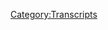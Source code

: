 {{Transcript
    | title         = [[737: Reflections on a Verdict Part 2]]
    | caption       = [https://knowledgefight.libsyn.com/737-reflections-on-a-verdict-part-2 Listen to this episode on Libsyn]
    | episodeNumber = [[737: Reflections on a Verdict Part 2|737]]
    | length        = 01:23:02
}}

{{MessageBox
    | header     = Warning: Bot Generated Content
    | text       = This transcript was automatically generated by transcription software and likely contains many mistakes and misattributions. Please check the audio for definitive quotes, attribution, and context.
    | image      = N3yvass4myg91.webp
    | imagewidth = 50px
    | id         = warning
}}

{{TranscriptBlock
    | name      = Unknown Speaker
    | timestamp = 00:04
    | text      = Red Alert. Red alert. Red alert. Red alert. Red Alert knowledge Damn, Jordan I'm sweating knowledge party.com It's time to pray. I have great respect for knowledge like knowledge I'm sick of them posing as if they're the good guys shank me or the bad guy knowledge five Dan and Jordan knowledge five need money Andy and Andy you're stopping Andy and Pam handy in Kansas.
}}

{{TranscriptBlock
    | name      = Alex Jones
    | timestamp = 00:46
    | text      = Bray Andy in Kansas, you're on the airplanes for huge fan. I love your world. Knowledge by
}}

{{TranscriptBlock
    | name      = Dan
    | timestamp = 00:55
    | text      = now knowledge fight.com Hey, everybody, welcome back now. I'm Jordan. We're a couple dudes like to sit around worship at the altar of Slean and talk a little bit about Alex Joe in DVR
}}

{{TranscriptBlock
    | name      = Jordan
    | timestamp = 01:07
    | text      = Dan Jordan. Damn quick question for you. So what's your bright spot today,
}}

{{TranscriptBlock
    | name      = Dan
    | timestamp = 01:11
    | text      = buddy? My bright spot today is that we remember to do an intro that is true.
}}

{{TranscriptBlock
    | name      = Jordan
    | timestamp = 01:16
    | text      = As opposed to last time,
}}

{{TranscriptBlock
    | name      = Dan
    | timestamp = 01:17
    | text      = boy, I felt I could I couldn't say words I know I can't
}}

{{TranscriptBlock
    | name      = Jordan
    | timestamp = 01:24
    | text      = you your your intros. When you're by yourself have a tendency to flounder as time goes on,
}}

{{TranscriptBlock
    | name      = Dan
    | timestamp = 01:31
    | text      = I get a little heavy.
}}

{{TranscriptBlock
    | name      = Jordan
    | timestamp = 01:33
    | text      = You get you have a good head of steam as you start and then they start to go a little bit off the rails.
}}

{{TranscriptBlock
    | name      = Dan
    | timestamp = 01:38
    | text      = It's kind of wily coyote
}}

{{TranscriptBlock
    | name      = Jordan
    | timestamp = 01:42
    | text      = that you you don't know when you've run off the cliff. You keep going. It's kind of amazing.
}}

{{TranscriptBlock
    | name      = Dan
    | timestamp = 01:48
    | text      = And the the there's an existential question in the middle of why am I doing this there is that anyway,
}}

{{TranscriptBlock
    | name      = Jordan
    | timestamp = 01:56
    | text      = you fall you hold up a sign that says Why am I doing?
}}

{{TranscriptBlock
    | name      = Dan
    | timestamp = 02:01
    | text      = So I'm glad that we're we remember to do that deep. What about you?
}}

{{TranscriptBlock
    | name      = Jordan
    | timestamp = 02:05
    | text      = My brightspot? Dan, it may seem trivial but it is the parking spot that I got today. There is so on the street. Very little docks me there. I wasn't going to all right. There is one spot. One that is free. There's no There's no parking meters. It is in between.
}}

{{TranscriptBlock
    | name      = Dan
    | timestamp = 02:27
    | text      = Don't talk to me, man. You can't
}}

{{TranscriptBlock
    | name      = Jordan
    | timestamp = 02:29
    | text      = you can't park in those places. But there's one perfect spot, completely free, right? Always filled. But then every now and again. This is the second time in like three years I've gotten this spot. And it brightens your day, man free parking.
}}

{{TranscriptBlock
    | name      = Dan
    | timestamp = 02:45
    | text      = That is fantastic. I now have more work to do, because I'm gonna have to bleep a couple of things. It's not specific enough to geo locate me. Time I'm still on landmarks. Fair enough. But as far as parking goes, that could be anywhere in the city. Exactly. It's it's a real minus. People have a real tough time with it. And I'm glad I'm glad you landed.
}}

{{TranscriptBlock
    | name      = Jordan
    | timestamp = 03:08
    | text      = A little bit like standing in the four corners, you know where you're like, Oh, I'm in any state that I want to be right now. You're like this is the freest parking in the entire block.
}}

{{TranscriptBlock
    | name      = Dan
    | timestamp = 03:16
    | text      = Yeah, back when I lived in uptown. That was the worst. Yeah, because I guess we already docks my old place. I lived on Ainsley. And that street is so thin. Yeah. And there's people parking on both sides of the street. And there's never a spot. It was just so often I'd have anytime anybody came over there. It was just like they would learn. Yeah, they're like, oh, I have to park aways away. We're driving around in a loop. For half an hour. Yeah. To find someone leaving. And I like that was awful.
}}

{{TranscriptBlock
    | name      = Jordan
    | timestamp = 03:51
    | text      = Anybody living near Belmont and Lake Shore is like you're gonna make you might as well Park on Addison, my man.
}}

{{TranscriptBlock
    | name      = Dan
    | timestamp = 03:57
    | text      = Funny story that was around where I live. Exactly. Yeah. Yeah. A lot of people who would come over would toss me off stuff that you'd learn. Take fucking the red line.
}}

{{TranscriptBlock
    | name      = Jordan
    | timestamp = 04:10
    | text      = Yeah. Transportation here. Yeah.
}}

{{TranscriptBlock
    | name      = Dan
    | timestamp = 04:12
    | text      = Luckily for us, you also lived in Uptown when I lived in. So it was pretty convenient. Beautiful. So Jordan today. We have an interview to enjoy. Continuing our sneaky snake weekend series, it sneaks up snuck again. We have a little conversation with Elizabeth Williamson, she dropped by our good friend Elizabeth. Yeah. The trial has concluded. And so we thought in addition to checking in with the legal end with our friend Mark, why not talk to our friend Liz about what it was like in the room as she had spent the entire time. Yeah, I think the trial
}}

{{TranscriptBlock
    | name      = Jordan
    | timestamp = 04:52
    | text      = I think really she beyond like the judge and the lawyers in the jury. I think Elizabeth has been in there the most wild place Well, I mean, yes, I've made in the professional capacity people who weren't part of the tribe. Exactly. Yeah, obviously I'm Yeah. Yeah. I mean,
}}

{{TranscriptBlock
    | name      = Dan
    | timestamp = 05:10
    | text      = Sebastian Murdoch was down there, but he left after a week or so. I mean, even mark left after a week,
}}

{{TranscriptBlock
    | name      = Jordan
    | timestamp = 05:16
    | text      = Mark had places to be.
}}

{{TranscriptBlock
    | name      = Dan
    | timestamp = 05:19
    | text      = Yeah. So I hope you folks do enjoy and we will be back Monday with a non sneaky episode. Indeed we will. But hey, enjoy. Until then. No, no, that's not how we do. Exactly. Boy. Hey, folks, we are back again. Drew, guess who's back?
}}

{{TranscriptBlock
    | name      = Jordan
    | timestamp = 05:48
    | text      = Is this how we start things?
}}

{{TranscriptBlock
    | name      = Dan
    | timestamp = 05:50
    | text      = This weekend feels empty without me. That Eminem song is 20 years old.
}}

{{TranscriptBlock
    | name      = Jordan
    | timestamp = 05:56
    | text      = Yeah, no, sometimes I really think about how many things are 20 years old now. And it's a it's a real bummer. Yeah, what are you gonna do?
}}

{{TranscriptBlock
    | name      = Dan
    | timestamp = 06:03
    | text      = Anyway? We are here having another little sneaky snake this weekend. And we're excited to be joined by from the from the New York Times from Sandy Hook. The battle for truth. Yes. An American tragedy. Yes. You got the you got the Yeah. Also person whose name I remembered. Fucked up. Yep. Ladies and gentlemen. Elizabeth Williamson, thank you so much for joining us.
}}

{{TranscriptBlock
    | name      = Elizabeth Williamson
    | timestamp = 06:34
    | text      = It's Erica Williamson. Dammit.
}}

{{TranscriptBlock
    | name      = Jordan
    | timestamp = 06:36
    | text      = Oh, every time dad I am.
}}

{{TranscriptBlock
    | name      = Dan
    | timestamp = 06:40
    | text      = I'm used to not being able to get anything. That is okay. How are you?
}}

{{TranscriptBlock
    | name      = Elizabeth Williamson
    | timestamp = 06:45
    | text      = I'm fine. How are you guys?
}}

{{TranscriptBlock
    | name      = Dan
    | timestamp = 06:48
    | text      = I'm a little tired. Little exhausted. I'm sure you're feeling fairly similarly. So I should yeah,
}}

{{TranscriptBlock
    | name      = Elizabeth Williamson
    | timestamp = 06:55
    | text      = I am actually but I'm, I'm happy even though you didn't ask me. What's my bright spot? My bright spot is that I'm in Wisconsin at my brother's house.
}}

{{TranscriptBlock
    | name      = Dan
    | timestamp = 07:04
    | text      = I think a lot of people's bright spot involves with Wisconsin. People who love cheese. Sure.
}}

{{TranscriptBlock
    | name      = Elizabeth Williamson
    | timestamp = 07:10
    | text      = Yes. Booze or Astaire?
}}

{{TranscriptBlock
    | name      = Dan
    | timestamp = 07:13
    | text      = Sure. Colors. Milwaukee's in Wisconsin. That's true. They have been spotted cow. Is that the name of the beer that everyone likes? Yes.
}}

{{TranscriptBlock
    | name      = Elizabeth Williamson
    | timestamp = 07:22
    | text      = Yes. We've got a refrigerator for that my brother won a case of it in a bet.
}}

{{TranscriptBlock
    | name      = Dan
    | timestamp = 07:27
    | text      = Yeah. What was the weight now
}}

{{TranscriptBlock
    | name      = Jordan
    | timestamp = 07:29
    | text      = now? Okay. All right.
}}

{{TranscriptBlock
    | name      = Dan
    | timestamp = 07:31
    | text      = Was it Alex Jones. $900 million.
}}

{{TranscriptBlock
    | name      = Jordan
    | timestamp = 07:35
    | text      = Ding ding ding. That's a good bet. That's a good bet.
}}

{{TranscriptBlock
    | name      = Dan
    | timestamp = 07:39
    | text      = Yeah. Especially if it were ropes you and some spotted cow. Yeah.
}}

{{TranscriptBlock
    | name      = Elizabeth Williamson
    | timestamp = 07:43
    | text      = That's right. It's thinking it's probably a little early for it. But never know.
}}

{{TranscriptBlock
    | name      = Dan
    | timestamp = 07:49
    | text      = It's creamy, right? I mean, it has a cream by thing.
}}

{{TranscriptBlock
    | name      = Jordan
    | timestamp = 07:57
    | text      = I was gonna say Are we are we easing in today drinking this early. Next week.
}}

{{TranscriptBlock
    | name      = Dan
    | timestamp = 08:02
    | text      = Oh, dear. So you I got to imagine are exhausted because you've been in Connecticut for the trial the entire time. Right. You you? It was almost five weeks of of that.
}}

{{TranscriptBlock
    | name      = Elizabeth Williamson
    | timestamp = 08:18
    | text      = Yeah, I did go home on weekends. But yeah, I was there for the whole thing. And I wouldn't have been anywhere else because it was really quite something.
}}

{{TranscriptBlock
    | name      = Dan
    | timestamp = 08:30
    | text      = Yeah, yeah. Did. I just I guess that's got to help. I mean, being able to go home on the weekends, probably keeps a little bit of sanity. But us being down in Texas for like two weeks was it felt like an endurance trial? Yeah, it was excruciating. i And this trial in particular was, there were so many really moving difficult stories from these family members. I just, I feel like I feel like I would collapse. Yeah.
}}

{{TranscriptBlock
    | name      = Elizabeth Williamson
    | timestamp = 09:01
    | text      = Yeah, I mean, the families were the ones I really was thinking of, because, you know, once in a while, you know, the group would be larger or smaller, but I would say for the most part, the families attended just about every day of the trial, and you could really see the toll that it was taking on them. I mean, there were some family members that, you know, every time their child's name, for example, was mentioned, in court, they, you know, they would be very emotional about that, and, and then hearing each other's stories. I mean, they, you know, sometimes there were spouses who, you know, they didn't know that what the other one had gone through, you know, they didn't they hadn't heard that exact story told in that exact way, or they hadn't heard, you know, another relative story themselves. So, you know, you could really see it You know, how much just grief and you know, and how, what a revelation, some of this was even to them. And, and they were really there for each other. I mean, they, they all sat together, they all consult each other, they all kind of, you know, spent time together. And that was,
}}

{{TranscriptBlock
    | name      = Jordan
    | timestamp = 10:21
    | text      = yeah, that is a really, really interesting thing that I I hadn't thought of, and I imagine most people hadn't thought of because, you know, despite our desire to kind of view everybody individually, in this case, obviously, there is still that element of, they're all sitting there with a shared event in their lives. So you just kind of don't realize that, yeah, of course, they wouldn't have just sat down in a group and gone through each individual story to each other.
}}

{{TranscriptBlock
    | name      = Dan
    | timestamp = 10:51
    | text      = And if you have, even if you're married to somebody, or maybe maybe you're divorced, or whatever, but a partner, sometimes in the aftermath of like a really terrible grief, sometimes you don't want to relive it, but yeah, well, or even overburden the other parts totally be strong for them. Not sure. Maybe some of the intricacies of what you were going through, really come up.
}}

{{TranscriptBlock
    | name      = Elizabeth Williamson
    | timestamp = 11:19
    | text      = A number of them spoke about how they tried to shield the other parent, for example, from what they were hearing, or what they were seeing, or the attacks that were, you know, coming at them. I'm sure you guys notice that. Could you not? Yeah, yeah. And then the other thing, and I noticed this, when I was writing my book, memories are faulty, particularly when people have gone through a big trauma. They, they, you know, can't remember everything. And this has been, you know, just about a decade. So, you know, I think them working on those recollections and, and then replaying them, you know, there were things that I think they that some people in the room hadn't know, hadn't really remembered, although they may have noted at the time,
}}

{{TranscriptBlock
    | name      = Dan
    | timestamp = 12:06
    | text      = right, yeah, yeah. Can you block out a bit that?
}}

{{TranscriptBlock
    | name      = Jordan
    | timestamp = 12:10
    | text      = Yeah, the brain will create that safety measure.
}}

{{TranscriptBlock
    | name      = Dan
    | timestamp = 12:14
    | text      = To protect your partner to protect you?
}}

{{TranscriptBlock
    | name      = Elizabeth Williamson
    | timestamp = 12:17
    | text      = Yeah, yeah. Yeah, no, it's really true. So we
}}

{{TranscriptBlock
    | name      = Dan
    | timestamp = 12:21
    | text      = came to the end of the trial last week, on Wednesday, I guess the verdict was read on Wednesday. But the actual end of the arguments was the week, the end of the week prior, right. And so one of the things that I was wondering, was, How did things feel as time went on? And the jury was deliberating?
}}

{{TranscriptBlock
    | name      = Elizabeth Williamson
    | timestamp = 12:46
    | text      = Yeah. So they had a number of questions. And so every time they'd ask a question, you try to game, you know, what does that mean? You know, one more, they asked to hear the testimony again, of William Sherlock, who's a wife, Mary, Sherlock was the school psychologist who died at Sandy Hook. And there was this, you know, thought in the room? Well, okay. Let's think his name appears on the bottom of the jury verdict form. So does that mean they're nearing the end? Yeah. All right, try and, you know, figure it all out. And kind of game through it to see, well, what does that mean? And one question, in particular, that the jury asked was this thing where they said, What does it mean, there's this kind of archaic language in the law, in these sorts of cases. And it's what does it, you know, the instruction to the jury is, try to put the plaintiff back into the position when you, you know, levy these damages, try to put them back into position they were before the harm occurred. And, you know, that works for things like, you know, a broken contract. So, you know, you can say, well, here's the income you would have had, if that person hadn't broken, illegally broken the contract or, you know, a personal injury, you know, you're paying for hospitalization, and maybe special care and things like that. But when it comes to defamation, and you know, reputational damage and things like that, and reputational damage to someone who has lost someone in this way, how do you ever get them back to where they started? You know, that's, it becomes almost a philosophical question. So yeah, it's a, you know, it was just, you know, everyone was thinking, what are they thinking when they're asking that question? Are they thinking, you know, that no amount of money are they thinking any amount of money, you know, how, how are they grappling with that? So, so that was kind of a Thank you. Everybody was wondering, you know, what, what do they you know, what's going on inside that room where only the six member panel is meeting? Yeah,
}}

{{TranscriptBlock
    | name      = Jordan
    | timestamp = 15:08
    | text      = I remember the one question that stuck with me from them is the one where they asked why was the why was Lafferty the first name? And obviously, it was just, you know, that was the first name and then at all meant, rather than writing out every single name, right, but everybody, everybody went, Oh, I know, they they must be thinking that if the name is first, maybe there was more injury to them. You know, everybody had to have had that same thought. Right?
}}

{{TranscriptBlock
    | name      = Dan
    | timestamp = 15:35
    | text      = Well, I also I had another takeaway from it. And that was boy, does this show they are not googling anything?
}}

{{TranscriptBlock
    | name      = Elizabeth Williamson
    | timestamp = 15:43
    | text      = Yes, exactly. They are
}}

{{TranscriptBlock
    | name      = Dan
    | timestamp = 15:45
    | text      = sticking to the judge's instructions if they're asking this.
}}

{{TranscriptBlock
    | name      = Elizabeth Williamson
    | timestamp = 15:49
    | text      = Yep. Not even the definition of at all. Yeah, no, they were very thorough. They, they were extremely diligent. You got the sense that, you know, as the judge was noting, during the trial, they were showing up early every day. They were taking notes. I mean, they were they were really into this, and, and, you know, they were very engaged. And I noticed a lot, you know, there would be different testimony, and, you know, you they would be, you know, wiping their tears away, you know, kind of crying a little bit, kind of when Jones testified, you know, a lot of frowns and a lot of shaking of their heads. And that, you know, was really interesting, because after that I'm Norm Pattis told me he thought Jones did well in his testimony, and I was thinking defined well.
}}

{{TranscriptBlock
    | name      = Elizabeth Williamson
    | timestamp = 16:49
    | text      = You. Yeah. Surprising. You think you did? Well, that's surprising. Well, yeah, could have been
}}

{{TranscriptBlock
    | name      = Jordan
    | timestamp = 16:59
    | text      = $1.2 billion, you know, I think, took 300 million off. But you know, it's relative. It's relative.
}}

{{TranscriptBlock
    | name      = Dan
    | timestamp = 17:05
    | text      = I think when you're someone like norm, you have to play by pro wrestling rules where you don't break kayfabe like, even backstage, you're still in character. You know, there's still a, like, doing pretty well out there.
}}

{{TranscriptBlock
    | name      = Jordan
    | timestamp = 17:18
    | text      = Yeah. When he goes home, and it's all it's just him and his wife. He takes the text the wig off. He doesn't actually have a ponytail. He's completely bald, you know, he removes the makeup. I mean, it's, it's tough, but he's the he's the only one who gets to see the real him.
}}

{{TranscriptBlock
    | name      = Elizabeth Williamson
    | timestamp = 17:35
    | text      = Yeah, yeah. He definitely has his stick down. I mean, when I first started researching the what was happening here, for the book, I went to see him at his offices in New Haven. And it's an you know, his offices are in an old Victorian house. And he has in what had been the dining room, just the walls are lined with books. And he said his wife has an antiquarian bookstore. And he, and he said,
}}

{{TranscriptBlock
    | name      = Dan
    | timestamp = 18:05
    | text      = Wait, wait, you mentioned the antiquarian bookstore on the last episode. Do we talk you mentioned it was there was one Yeah, it was norms? Wife.
}}

{{TranscriptBlock
    | name      = Elizabeth Williamson
    | timestamp = 18:13
    | text      = No, no, make no mistake. Oh, sorry.
}}

{{TranscriptBlock
    | name      = Dan
    | timestamp = 18:17
    | text      = Okay, different.
}}

{{TranscriptBlock
    | name      = Elizabeth Williamson
    | timestamp = 18:21
    | text      = Ya know, her antiquarian bookstore is someplace else. Okay. In an old barn somewhere.
}}

{{TranscriptBlock
    | name      = Dan
    | timestamp = 18:26
    | text      = I just believe that there are two antiquarian bookstore. Yes, it's it's amazing. It's amazing. Yeah,
}}

{{TranscriptBlock
    | name      = Elizabeth Williamson
    | timestamp = 18:34
    | text      = yeah. Well, it gets weirder. Because he said, so he shows me these two very, or No, three very interesting antique books. And, and he said, Look at this one, and when you know, and it was, and one of them, as I recall, was like one of those flip books, you know, where you get a moving picture when you put the pages? Yeah.
}}

{{TranscriptBlock
    | name      = Jordan
    | timestamp = 18:55
    | text      = Same type of antique books that I was thinking. Right? Again, more like, Oh, this is a first edition Robinson Crusoe not like this, this flip book is from the 70s. That was a first edition of
}}

{{TranscriptBlock
    | name      = Elizabeth Williamson
    | timestamp = 19:08
    | text      = No, they were, they were very, very old. No, they were. But But so, you know, three, and it was kind of like, let me dig out some really interesting finds for you. So he comes up with these three books and and you know, from his opening arguments, Norm prides himself on how well read he is I think he cited you know, the great philosophers and all the way down to Shoshana Zubov in his opening remarks, so and he he was talking about her book as well when you know it, not only during his opening remarks, but you know, back in 2019 When I first visited with him, but anyway, so he shows me these three books and I thought, Oh, that's really interesting. And then a couple months go by and I read a profile of him in kinetic Hit magazine, and the reporter comes in and he says, Oh, let me show you my library. Look at these three interesting books. Three books.
}}

{{TranscriptBlock
    | name      = Dan
    | timestamp = 20:12
    | text      = But that's got to be a little bit disappointing. Yeah.
}}

{{TranscriptBlock
    | name      = Elizabeth Williamson
    | timestamp = 20:16
    | text      = Yeah. You know, he's got to stick. You know, he's, he's sort of the, you know, he always says the same thing. You know, hey, I'm gonna kind of class I'm, uh, you know, name your age. Now. He's, I think 67. But at the time it was. I'm a 64 year old with a ponytail. I'm a 65 year old with a ponytail. I'm a 67 year old with a ponytail. I'm I'm an iconoclast. I like you know, offbeat clients.
}}

{{TranscriptBlock
    | name      = Jordan
    | timestamp = 20:40
    | text      = Yeah, there's there's the there's the analog that of that in the comedy world, which is the the comic who has to come out wearing the same shirt, because they have a joke about the shirt. You know, they have to every show they do they have to do the same shirt joke. And it gets so sad. Yeah, it gets so sad.
}}

{{TranscriptBlock
    | name      = Elizabeth Williamson
    | timestamp = 21:00
    | text      = Oh, no, he's got the same book joke. Yep. So
}}

{{TranscriptBlock
    | name      = Jordan
    | timestamp = 21:04
    | text      = I mean, what three books are what? What three books does he think is going to impress everybody? When why? Great reset.
}}

{{TranscriptBlock
    | name      = Dan
    | timestamp = 21:15
    | text      = Glenn Beck's great read all three books titled The Great reset.
}}

{{TranscriptBlock
    | name      = Elizabeth Williamson
    | timestamp = 21:24
    | text      = The Star Wars trilogy is a podcast where he interviews Alex Jones.
}}

{{TranscriptBlock
    | name      = Jordan
    | timestamp = 21:30
    | text      = No, no, absolutely not.
}}

{{TranscriptBlock
    | name      = Dan
    | timestamp = 21:32
    | text      = Oh, my was that new?
}}

{{TranscriptBlock
    | name      = Elizabeth Williamson
    | timestamp = 21:34
    | text      = No, it's I want to say it's probably a year old.
}}

{{TranscriptBlock
    | name      = Dan
    | timestamp = 21:40
    | text      = I knew that for him did some broadcasting but I I've heard him on Alex's show a number of times and I've not found him to be a compelling figure.
}}

{{TranscriptBlock
    | name      = Elizabeth Williamson
    | timestamp = 21:51
    | text      = Yeah, the The upshot of it is Wow, Alex here I am Norm incredibly well read norm very familiar with the whole of the great philosophers. And how did I miss you? Just really amazing. Like you are one of the you know the you are one of the Great's when it comes to prophecy. Oh, boy.
}}

{{TranscriptBlock
    | name      = Dan
    | timestamp = 22:20
    | text      = I'm an Alex quotes a comic book.
}}

{{TranscriptBlock
    | name      = Jordan
    | timestamp = 22:23
    | text      = Yeah. As uncle Benjamin used to say, with great Alex comes great Alex ability. I think you
}}

{{TranscriptBlock
    | name      = Elizabeth Williamson
    | timestamp = 22:33
    | text      = call that client management.
}}

{{TranscriptBlock
    | name      = Dan
    | timestamp = 22:37
    | text      = That's true. I guess you spend babysitting time around Alex, you realize a little bit of flattery probably? Like, is how you get anything done. Yeah, yeah. Yeah.
}}

{{TranscriptBlock
    | name      = Jordan
    | timestamp = 22:48
    | text      = What do you want to order for pizza? I don't know. I mean, you look great. today. Let's go with pepperoni and cheese. Like okay, fine. Man know what? It's what it's really
}}

{{TranscriptBlock
    | name      = Elizabeth Williamson
    | timestamp = 22:56
    | text      = choice now.
}}

{{TranscriptBlock
    | name      = Jordan
    | timestamp = 22:58
    | text      = So smart now.
}}

{{TranscriptBlock
    | name      = Dan
    | timestamp = 23:00
    | text      = So I I'm particularly interested in as those questions were coming in, and like, as the deliberation went on, was that what was the flavor of tension in the courtroom? As best as you can describe it? Like, because I know that for us, from far away, there was a bit of confusion, a bit of is it gonna be today? Even on Wednesday? It was like the end of the day. Yeah. Stay? Yeah.
}}

{{TranscriptBlock
    | name      = Elizabeth Williamson
    | timestamp = 23:30
    | text      = Yeah. Yeah. I think by the end of Wednesday, especially after they heard William Sherlocks testimony again. And then they they took recess, they went back to deliberate then there was lunch. And then they came out and they said, Can we have a new copy of the verdict form? Because we wrote the wrong number on a line. And I was sitting in the back row with Dan Reed, the documentarian, who's been recording these, this trial, and others, and we both looked at each other, you know, eyebrows raised, does it mean they're almost at the end, you know? Or does it mean, you know, they're still kind of making their way in and no one knew, but I was starting to, by the end of the day on Wednesday, really kind of lose hope that they were going to arrive at a verdict that week. I don't know why I just felt like they were, you know, I started
}}

{{TranscriptBlock
    | name      = Jordan
    | timestamp = 24:32
    | text      = Wednesday, it was gonna be next Wednesday.
}}

{{TranscriptBlock
    | name      = Elizabeth Williamson
    | timestamp = 24:36
    | text      = So over the weekend, yeah, I just felt like oh, and then, you know, speaking of norm, he started to say, I've got another, you know, I've got another gig basically.
}}

{{TranscriptBlock
    | name      = Jordan
    | timestamp = 24:48
    | text      = Yeah.
}}

{{TranscriptBlock
    | name      = Elizabeth Williamson
    | timestamp = 24:52
    | text      = Yeah, like, I need it. You know, I need to postpone this a little bit because I have to go be in New York City and I can't monitor this case and I don't trust anyone else to monitor this case, or these deliberations. So I can't be in two places at once norm go
}}

{{TranscriptBlock
    | name      = Dan
    | timestamp = 25:07
    | text      = spot at the sorry. Just norm but a terrible stand up gig.
}}

{{TranscriptBlock
    | name      = Jordan
    | timestamp = 25:12
    | text      = Yeah, it's it's funny. It's funny. I remember whenever he broke into the conversation with the judge, and just all of a sudden was like, Hey, listen, I can't be here until two on Thursday. That's as good as I can do. And everybody just went, what are we what happened? What am I doing?
}}

{{TranscriptBlock
    | name      = Elizabeth Williamson
    | timestamp = 25:30
    | text      = Yeah, I think my jaw literally dropped when he said that. I thought,
}}

{{TranscriptBlock
    | name      = Dan
    | timestamp = 25:34
    | text      = everyone I'm taking a bath. I'm booked to be on Rogen.
}}

{{TranscriptBlock
    | name      = Jordan
    | timestamp = 25:37
    | text      = Exactly. It was yeah, it was like, double booked sorry about this one.
}}

{{TranscriptBlock
    | name      = Elizabeth Williamson
    | timestamp = 25:44
    | text      = Really was odd. And and the judge
}}

{{TranscriptBlock
    | name      = Jordan
    | timestamp = 25:47
    | text      = Look at him. JC
}}

{{TranscriptBlock
    | name      = Elizabeth Williamson
    | timestamp = 25:49
    | text      = Yeah. Why don't we just cross that bridge when we get through it? Not. So yeah. That she didn't call him. She's very formal. She She? Yeah, that would have been against a quorum. But yeah, so that so then we were thinking by the end of the day on Wednesday, now we're looking at a really truncated day, on Thursday. Sure. And then what's going to happen, then we're at Friday. So and then you were also thinking about, there were all these other things going on, you know, a lot of news that was starting to pile up at the end of the week, like the January 6, hearing on Thursday night, and I was just starting to think about, you know,
}}

{{TranscriptBlock
    | name      = Jordan
    | timestamp = 26:38
    | text      = are you going to be in Connecticut for the rest of your life? Like a Twilight Zone situation? You know, you can't escape the restaurants, your William Shatner, like, it's a whole thing. I get you.
}}

{{TranscriptBlock
    | name      = Elizabeth Williamson
    | timestamp = 26:50
    | text      = Yeah, it was sort of Groundhog Day, in that in the hotel where which was just walking distance from the courtroom where pretty much everybody was staying. So yeah, so anyway, so they surprised us in the end, you know, they they, when they asked for a new verdict form, it was because they really were at the very end, and they were writing everything in. So
}}

{{TranscriptBlock
    | name      = Jordan
    | timestamp = 27:12
    | text      = what was what was your feel when the first number was read?
}}

{{TranscriptBlock
    | name      = Elizabeth Williamson
    | timestamp = 27:18
    | text      = I, I was like, you know, that is a lot. I noticed a couple people were were speculating on Twitter, they were saying, okay, Price is Right rules. You that's to all guests, what's the verdict gonna be? Can't go over, you know, and so people who people were saying, you know, three 353 25. And I was thinking, that sounds ambitious, but given the number of plaintiffs, I don't know, maybe, yeah. Right. When Robbie Parker got 120. And you still had 14 plaintiffs to go. You were thinking, wow, this is going to be historic. And then I have
}}

{{TranscriptBlock
    | name      = Dan
    | timestamp = 28:07
    | text      = to imagine that was palpable, yeah, room that after Robbie's verdict,
}}

{{TranscriptBlock
    | name      = Elizabeth Williamson
    | timestamp = 28:13
    | text      = it was absolutely silent in the room. And, you know, I mean, it wasn't, it was just sort of stunning how quiet it was. And, you know, people were just listening to the numbers, and all you could hear were, you know, people like myself typing these numbers in, and, you know, trying to keep track of them. And then I was typing in, and in New York, they were adding, and re adding just to make sure everything was accurate. And, you know, you started to see these sort of exclamations of Whoa, and oh, my god,
}}

{{TranscriptBlock
    | name      = Jordan
    | timestamp = 28:52
    | text      = the moment the moments I think they showed the judgment, they immediately cut to Robbie. And it was it was you saw him put his head in his hands, like very slowly and just keep it there. And it was very much like, I could feel and see that thought of, of fucking we did it. You know, like, it was, it was such a feeling of, I mean, I imagine you could have reached out and held victory in the air like it was that kind of intensity there.
}}

{{TranscriptBlock
    | name      = Elizabeth Williamson
    | timestamp = 29:25
    | text      = Yeah. Yeah. It was really incredible. It was. Yeah, I think nobody knew what to say. It was just, I mean, I just looked over it was like, holy smokes, you know, but which came out like a different word. But anyway, yeah, it was. It really was it was really jaw dropping. It was incredible. So
}}

{{TranscriptBlock
    | name      = Dan
    | timestamp = 29:54
    | text      = not to not to dwell on any like shot in Freud or anything but what how was How was norm feelin? Did you get a sense of his? This was
}}

{{TranscriptBlock
    | name      = Elizabeth Williamson
    | timestamp = 30:04
    | text      = I did look over? Oh, of course. Yeah, he was staring straight ahead. He did not look at the lawyers. He did not turn around. Right. You know, I mean, and then one of the things he was doing in the courtroom prior to that was, he was kind of like making nice to people in the room, you know, at one point, you know, Robbie Parker, during one of the recesses was leaving the room and, and Norm was following him out the door and kind of like, patted him on the back at another point, Pat Lowe dra, who attended many days of the trial, she was the former first selectman in New Town when the shooting occurred with the equivalent of Mayor and, you know, went up to her and said, Oh, nothing personal kind of thing.
}}

{{TranscriptBlock
    | name      = Dan
    | timestamp = 30:55
    | text      = Yeah. It's all in the game. Yeah. That is
}}

{{TranscriptBlock
    | name      = Jordan
    | timestamp = 30:58
    | text      = very much norms vibe, especially in the courtroom. He was just like, I'm a gladiator. And here I'm fighting for my client. And then at the end of it, he's like, Hey, man, it's it's fun to be in the in the pit with you, right? And let's go have a beer. And you're like, No, you're a monster. Dude. I don't know what to tell you.
}}

{{TranscriptBlock
    | name      = Elizabeth Williamson
    | timestamp = 31:16
    | text      = In a case like this, it's really hard to sort of break character like that, you know, it just, I'm not sure that that is something that people were buying. I mean, I won't speak for Pat, low draw, or anyone like that. But
}}

{{TranscriptBlock
    | name      = Dan
    | timestamp = 31:34
    | text      = well, like I think everybody obviously deserves a defense, even if you're awful. And I don't think it makes you any less reputable of a lawyer if you take those cases. But I also don't think that you need to multiple points during the case, suggest that these grieving families are exaggerating their pain. Yeah, I think that there might be another way to go about defending Alex, that doesn't involve something that distasteful,
}}

{{TranscriptBlock
    | name      = Jordan
    | timestamp = 32:02
    | text      = it really does require, like, I mean, if you are in a vacuum, trying to think up defense strategies, I can understand why this would go up on the whiteboard, you know, but And once it's up there, you should be like, and this is an inhuman thing to do now that we should not do, we can scratch this one off. But when you're brainstorming, you're like, oh, this could happen, you know, this is a strategy session or something like that. But when you behave the way norm did and right now, you know, it's not that they defended Alex, that was the recent they were the way they did it. That was so disrespectful.
}}

{{TranscriptBlock
    | name      = Elizabeth Williamson
    | timestamp = 32:39
    | text      = Well, but here's where you know, as you guys know, better than anybody. This is where, you know, you have to consider who's the client. And as rain all told me during the trial in Austin, Alex calls all the shots, because I said, will he be testifying? And he said, it's up to Alex. And then he goes, everything is up to Alex. And so what they were putting on was that Alex wanted? Yeah, so you know, in a normal client relationship, you would, you would, as you guys were just saying, you know, you'd say, no, let's cross that one off. We're not going to be accusing the families of anything. You know, that's what got us into this mess.
}}

{{TranscriptBlock
    | name      = Dan
    | timestamp = 33:27
    | text      = And that's gonna end up paying a billion dollars.
}}

{{TranscriptBlock
    | name      = Elizabeth Williamson
    | timestamp = 33:31
    | text      = Yeah, but you know, he, person after person in these trials has testified, Alex calls all the shots. Alex runs the show. The show runs on Alex, there would be no Infowars if not for Alex, Alex makes all the decisions. Alex said to do that, Alex, check on this. Alex wanted that. So that that was the defense that he wanted. And so he got the judgment that that kind of defense produces?
}}

{{TranscriptBlock
    | name      = Dan
    | timestamp = 34:01
    | text      = No, yep. And not effective.
}}

{{TranscriptBlock
    | name      = Elizabeth Williamson
    | timestamp = 34:04
    | text      = No, no, not effective. And it was fascinating about Mintel and say, I'm done apologizing to families that were still weeping because they had just watched Robbie's entire tribute to his daughter the night after the shooting on video, you know, to sort of say, to not sort of say to literally say I'm done apologizing is you know, not strategic. Put it that way.
}}

{{TranscriptBlock
    | name      = Dan
    | timestamp = 34:34
    | text      = And and saying the courtroom is a struggle session. Just doesn't play very well. Yeah. And
}}

{{TranscriptBlock
    | name      = Elizabeth Williamson
    | timestamp = 34:41
    | text      = norm echoed that comment, which surprised me. Yeah. So you know, audience of one you know, a lot of the things he said in the courtroom, I felt like okay, he knows Alex is watching the live feed he's performing for the audience of one.
}}

{{TranscriptBlock
    | name      = Dan
    | timestamp = 34:55
    | text      = Well, I mean, he just apparently lost his radio show. So you might be Coming on Infowars roster
}}

{{TranscriptBlock
    | name      = Jordan
    | timestamp = 35:04
    | text      = got the War Room? There's the norm room to go. Yeah,
}}

{{TranscriptBlock
    | name      = Elizabeth Williamson
    | timestamp = 35:09
    | text      = he had Robert Barnes could do a show together. They absolutely hate each other. So
}}

{{TranscriptBlock
    | name      = Dan
    | timestamp = 35:14
    | text      = well, they couldn't do a show together because neither of them has the response. Yeah. So I feel like since we have you here, there are two things that come up that the audience probably has questions about. The first is the judges shoes. Oh, yes. There are some questions that that people have about that. Right. Okay. Are there? I don't know.
}}

{{TranscriptBlock
    | name      = Jordan
    | timestamp = 35:39
    | text      = Are there are there? Are there questions about the judges use
}}

{{TranscriptBlock
    | name      = Dan
    | timestamp = 35:41
    | text      = the you you're tweeting about the judges shoes? I was
}}

{{TranscriptBlock
    | name      = Jordan
    | timestamp = 35:46
    | text      = Elizabeth, you were tweeting about the judges? What was going on with the judges?
}}

{{TranscriptBlock
    | name      = Elizabeth Williamson
    | timestamp = 35:49
    | text      = I confess
}}

{{TranscriptBlock
    | name      = Jordan
    | timestamp = 35:50
    | text      = what was going on?
}}

{{TranscriptBlock
    | name      = Dan
    | timestamp = 35:52
    | text      = It's not an inquisition.
}}

{{TranscriptBlock
    | name      = Elizabeth Williamson
    | timestamp = 35:55
    | text      = Okay. It's true. I tweeted about her shoes. Yes. No, she, she has a great collection of shoes. And I think you know, as a couple of people pointed out when you're wearing you know, long flowing black judges robes. There's not a lot to I mean, Ruth Bader Ginsburg distinguished herself by wearing those lace collars that made you know, that became so iconic and I think Judge Bellis you know, kind of did that by wearing a lot of really interesting shoes. So
}}

{{TranscriptBlock
    | name      = Dan
    | timestamp = 36:25
    | text      = give your own personality a little bit when you have something uniform so much like a black robe, right, right. Yeah. Yeah, have something for you.
}}

{{TranscriptBlock
    | name      = Jordan
    | timestamp = 36:34
    | text      = Shouldn't that at some point, though, penetrate your mind to how stupid the fucking robe is. If you're like, Ah, see, I'm getting around the whole respectful judge thing by wearing flashy shoes. Then just wear a fucking what do we do?
}}

{{TranscriptBlock
    | name      = Dan
    | timestamp = 36:47
    | text      = This is one of your long standing things. So I hate before I hate uniform,
}}

{{TranscriptBlock
    | name      = Jordan
    | timestamp = 36:51
    | text      = so I
}}

{{TranscriptBlock
    | name      = Dan
    | timestamp = 36:53
    | text      = see and judge
}}

{{TranscriptBlock
    | name      = Jordan
    | timestamp = 36:54
    | text      = arbitrary bullshit. I go you can't wear shorts, but I wear a big move. Fuck off. I hate it.
}}

{{TranscriptBlock
    | name      = Dan
    | timestamp = 37:00
    | text      = I think the My problem with it is they go halfway because like in like, you know, the Commonwealth countries.
}}

{{TranscriptBlock
    | name      = Jordan
    | timestamp = 37:07
    | text      = Yeah, let's say you got to wear the wig, man. You got to wear the wig. If you're gonna wear if you're gonna wear the robe, then you got to wear the wig. Otherwise, you're fake. Yeah, otherwise you're faking it? Yeah, well,
}}

{{TranscriptBlock
    | name      = Dan
    | timestamp = 37:18
    | text      = I feel like I regret bringing up
}}

{{TranscriptBlock
    | name      = Elizabeth Williamson
    | timestamp = 37:25
    | text      = her shoes were always really interesting. You know, usually they're usually primarily black. But they were kind of high heels. And you know, one point black and white sort of, you know, what, what the, you might call a spectator pumps. And some really interesting, you know, really nice looking shoes. I was just noticing I'm kind of I miss you person. I was noticing that. And then on verdict day, it was almost as if she knew because she was wearing these zebra striped shoes with a red bow and a vivid red heel
}}

{{TranscriptBlock
    | name      = Jordan
    | timestamp = 38:03
    | text      = do not do not suggest that she may already have known in advance. Via shoes. Please do not do that in our world. Speaking of
}}

{{TranscriptBlock
    | name      = Elizabeth Williamson
    | timestamp = 38:17
    | text      = course, didn't know anything about but but it was it just happened to be the most flamboyant shoe day.
}}

{{TranscriptBlock
    | name      = Dan
    | timestamp = 38:25
    | text      = Can Can the judge see Twitter like that? The judge can like Google. Yeah,
}}

{{TranscriptBlock
    | name      = Jordan
    | timestamp = 38:34
    | text      = that's legal for them to know fixed.
}}

{{TranscriptBlock
    | name      = Dan
    | timestamp = 38:37
    | text      = She probably that you had an interest in her shoes she had to maybe that might have been for you. Yeah.
}}

{{TranscriptBlock
    | name      = Jordan
    | timestamp = 38:44
    | text      = Might have been for your benefit. We are talking about a lot of audiences one today
}}

{{TranscriptBlock
    | name      = Elizabeth Williamson
    | timestamp = 38:48
    | text      = feels like an honor.
}}

{{TranscriptBlock
    | name      = Dan
    | timestamp = 38:51
    | text      = Your honor, it's an honor.
}}

{{TranscriptBlock
    | name      = Jordan
    | timestamp = 38:52
    | text      = Your honor. Your shoes are honorable. Thank you for honoring me with these shoes.
}}

{{TranscriptBlock
    | name      = Elizabeth Williamson
    | timestamp = 38:57
    | text      = Shoes are righteous.
}}

{{TranscriptBlock
    | name      = Dan
    | timestamp = 39:00
    | text      = And then I guess the second thing, and I apologize if this is bringing up something that's that's a sore subject. But there was a little bit of controversy with a tweet that you put up as a form. And I feel like if I didn't bring this up, it would feel like I was not bringing it up on purpose. You're protecting me. Right? And I feel like you know, it's it's a pretty simple explanation. And I guess, do you want to, like lay out what happened from you're pretty sure,
}}

{{TranscriptBlock
    | name      = Elizabeth Williamson
    | timestamp = 39:31
    | text      = absolutely. So on the day after Alex Jones testified, I, you know, Norm got up and he was his testimony was supposed to continue the next day. So norm would have, you know, had a chance to examine, you know, his own client has the defendant and he declined and he said so we will assume given what we said earlier about Alex calling all the shots so Alex didn't want to testify a second day can't falter. And so norm set, I think, you know, it's probably best instead I am. And also I think strategic play, there's some lawyers who are commenting on Twitter who are more knowledgeable and you know, on the on the legal strategy and and they were saying it's favorable to his client if norm would declined to do the cross like that and instead call his own client as the defense witness. So he reserved the right to do that. They made a deal with the family's lawyers where they would have the right to cross if he if norm called him and he came back. And so Norm said, he's not going to testify today. He's going to come back next week. And I will call him as a witness. And this is agreeable to the family's lawyers, and then they will have another crack at him, basically. And he and what he said was, that'll lower the temperature in the room. You know, I think it will be better. So I interpreted that. And having seen the jurors reactions to Jones's testimony the day prior, I interpreted that, as you know, Norm says, he's his client has damaged himself so much that you might want to give the jury a break something to that effect, which I
}}

{{TranscriptBlock
    | name      = Dan
    | timestamp = 41:20
    | text      = think is it that's a reading of lower temperature. Hi, yah, hoo, raised the temperature,
}}

{{TranscriptBlock
    | name      = Elizabeth Williamson
    | timestamp = 41:28
    | text      = temperature, you know, that sort of says things didn't go so well, yesterday, let's calm down, and I'll bring him back next week. But what my error was, I said that he said that, you know, the way I worded the tweet, I if it were my interpretation, that would have been one thing that would have been fine, right. But, but I said something to the effect of he says, yeah, so recess,
}}

{{TranscriptBlock
    | name      = Dan
    | timestamp = 41:58
    | text      = though, because you didn't use quotation marks. So you know, it wasn't like a direct quoting of him. But yeah, the word said was in there,
}}

{{TranscriptBlock
    | name      = Elizabeth Williamson
    | timestamp = 42:07
    | text      = which says, or, you know, is saying or something like that. So that makes it sound like, you know, that was what he told the judge when he did not. So what after the recess, he came back, it was clear that, you know, Jones had seen this, called it to his attention, or someone at Infowars, but maybe Jones. And so he came back, and he was just really angry. And he was saying, I don't know why, you know, Elizabeth Williamson of The New York Times is covering this. She's written a book about this. And, you know, she shouldn't be on his court room, and she how anyone could have interpreted what I said, as he's damaged, and the judge cut him off. And she was like, we're not doing this here. That's not what this trial is about, you know, I've already told, you know, stop talking over me something like that. And, and so he tried again, and she stopped him. And then that was that. And I thought, Oh, if he's calling me out for something, I better see what the problem is, you know. So I followed him out of the courtroom. And when we got in the hallway, I turned on my recorder on my phone, because I wanted to hear what he had to say. And he was like, I'm not talking to you. And I said, Well, are you talking to you? So you just wanted to say that in front of the, you know, so my alternative to think if you have a problem with something I've written, I want to hear you out? Or are you just saying that for the judge and for the cameras, and he was like, he went into this big thing. So we got into the elevator, he had all of his files, and his briefcase was really stuffed full of paper. And
}}

{{TranscriptBlock
    | name      = Dan
    | timestamp = 43:57
    | text      = that was, that was a joke notebook. Yeah. Yeah, the whole thing
}}

{{TranscriptBlock
    | name      = Elizabeth Williamson
    | timestamp = 44:01
    | text      = exploded in the elevator, and the papers and files and I said, Do you need a hand? And he was like, not from you. And, you know, he was, he was basically telling me like, yeah, he was like, You shouldn't be here. You shouldn't be covering this. I said, Well, I think I know a lot about this case. And, and he and then he kind of, you know, I was like, What is the problem? And he finally did, you know, and following them out onto the street. He finally got to the point where he said, The problem is, you said that I said that he damaged himself. And I said, I didn't say that. And he said, No, you did go back and look, I said, I will go back and look, and if if I did say that I will correct it. Because that's just responsible. And and he said I would appreciate it and then he said, because people are thinking that it If the upshot was, people are thinking that I told you that, you know, and, and that I'm in bed with the New York Times, meaning like, I'm embedded with, you know, the paper in other words like conspiring. Yeah. That he Yeah, it's so so there's, you know, you can imagine Jones, you know, seeing this or someone on his staff seeing this and saying is norm Pattis talking to the New York Times and telling them that, you know, that was what I got
}}

{{TranscriptBlock
    | name      = Dan
    | timestamp = 45:29
    | text      = weird because it's not like Alex to be paranoid.
}}

{{TranscriptBlock
    | name      = Jordan
    | timestamp = 45:32
    | text      = Yeah, that'd be an odd thing for him to do. Usually, he's
}}

{{TranscriptBlock
    | name      = Dan
    | timestamp = 45:35
    | text      = pretty chill character.
}}

{{TranscriptBlock
    | name      = Jordan
    | timestamp = 45:37
    | text      = I assume that norm did not immediately, immediately get struck by an irony bolt, right like that. No, God struck him down for his whining about somebody slightly misquoting him, maybe if you look at it the wrong way. Like, he does realize what he's in court for. Right.
}}

{{TranscriptBlock
    | name      = Elizabeth Williamson
    | timestamp = 45:58
    | text      = Yeah. I mean, but my job as a reporter was just if I mischaracterized, you know, or if I, if I said he said that, and he did not, then it's my job to repeat to correct that. So
}}

{{TranscriptBlock
    | name      = Jordan
    | timestamp = 46:14
    | text      = whoever thinks, I also think if you just said, Turnabout is fair play, he might have been like, ah, to shake, and then you guys could have just moved on, you know?
}}

{{TranscriptBlock
    | name      = Elizabeth Williamson
    | timestamp = 46:24
    | text      = Well, yeah. But then I wouldn't have been doing my job. So I just said, you know, if it's wrong, Oh, crap, I'll go back and look at it. So I went back and looked at it. And I did say says, so I fixed it, I took it down. And then I provided an explanation. And, of course, that became material for Info Wars. And, you know, reporter lied after, you know, she lied and was caught in a lie, you know, yadda, yadda,
}}

{{TranscriptBlock
    | name      = Jordan
    | timestamp = 46:53
    | text      = yadda, tell them that they can try and come after you for a billion dollars. Good luck.
}}

{{TranscriptBlock
    | name      = Dan
    | timestamp = 46:59
    | text      = It's always really unfortunate that, you know, the real world plays by you know, the semi, went to fully responsible rules, where this is something that you obviously feel the obligation to, and the professional responsibility to make a clarification and correction. And then from people like Alex and his fans, this becomes proof of like, some kind of an intentional lie. And it's just, I mean, I saw some of the responses to your clarification tweet, and it was not good.
}}

{{TranscriptBlock
    | name      = Jordan
    | timestamp = 47:35
    | text      = You're you were kind of hosed the moment that tweet came out, it wouldn't have mattered what you whether you took it down or apologized or explained it or whatever it was going to be on the show. You know, like, the tweet happened. You were you were there. You know, so your clarification is really for the audience of I guess your employer more than it is for norm they don't care and for your soul. Yeah, your soul is probably pretty important.
}}

{{TranscriptBlock
    | name      = Elizabeth Williamson
    | timestamp = 48:01
    | text      = Yeah. I mean, we are, you know, this is a trial about truth and reality. And so, you know, it's always helpful to queue as closely to those as you can. So, you know, because he did not say that I thought, okay, fair. I'm gonna change it. So, yeah, so that I knew, you know, of course, this would be material for them. That, you know, this would be a chance for them to, you know, take a whack and, you know, it's that's
}}

{{TranscriptBlock
    | name      = Dan
    | timestamp = 48:34
    | text      = what they do. So unfortunate that this is like the angle they take on Infowars. Not that you flushed half a doughnut. Yeah. You know, like, this is right. This is what Alec should be illegal.
}}

{{TranscriptBlock
    | name      = Elizabeth Williamson
    | timestamp = 48:46
    | text      = I think that donut went under the radar, don't you?
}}

{{TranscriptBlock
    | name      = Dan
    | timestamp = 48:49
    | text      = Yeah, I think so. I think you lucked out on that. The thing too, is like, you know, we have for you this is probably like, as chaotic or as much drama as there is surrounding the case. Yeah. And you compare that to Alex's performance on the stand are falling asleep, Norm saying that the families are exaggerating their grief. Yeah. I think the balance here is pretty clear. Yeah.
}}

{{TranscriptBlock
    | name      = Elizabeth Williamson
    | timestamp = 49:17
    | text      = Yeah. i Oh, and the that was the other thing in that conversation, you know, writing down the elevator and all that, you know, talking to norm. He said, you said I fell asleep as if that was some big scoop. I said, I just said you fell asleep. And he said I was not sleeping. He said I was I would say I was signaling that we had spent enough time on Gilligan's Island. That was when Chris Matty the attorney for the families was questioning the Brittany paws the Infowars corporate representative. And and he said he was sending a signal that we had spent too much time I said But, you know, normally we're sleeping, it was on video. And and he was insisting that he wasn't. And he told me to get my head out of my own, you know? Yeah. So
}}

{{TranscriptBlock
    | name      = Dan
    | timestamp = 50:12
    | text      = it was it was an elaborate signal. It was very subtle and yet complicated. What he was trying to signal but I respect people who take unconventional messaging approach.
}}

{{TranscriptBlock
    | name      = Jordan
    | timestamp = 50:22
    | text      = Yeah. Well, he was already reprimanded for not standing up when he approached the judge or asked the judge a question. So he figured if I'm gonna stay down, I might as well lay down sure, you know what I'm saying?
}}

{{TranscriptBlock
    | name      = Elizabeth Williamson
    | timestamp = 50:34
    | text      = Some of the objections that he would make from his seat, it was almost like he was like, you picture someone like on a chaise long with a cigarette, you know, like
}}

{{TranscriptBlock
    | name      = Unknown Speaker
    | timestamp = 50:49
    | text      = making love
}}

{{TranscriptBlock
    | name      = Elizabeth Williamson
    | timestamp = 50:53
    | text      = she was like, get on your feet.
}}

{{TranscriptBlock
    | name      = Dan
    | timestamp = 50:55
    | text      = Yeah, that was an objection,
}}

{{TranscriptBlock
    | name      = Jordan
    | timestamp = 50:58
    | text      = when that was should have loaned him a pair of shoes, that would have gotten them up.
}}

{{TranscriptBlock
    | name      = Dan
    | timestamp = 51:02
    | text      = When that was kind of like, where things were, like, right at the beginning that like, you need to stand up if you're gonna speak to the court. Yeah, I was like, This is gonna be this is gonna be an interesting stretch of time.
}}

{{TranscriptBlock
    | name      = Jordan
    | timestamp = 51:13
    | text      = Yeah, I think one of the one of the things I noticed was that norm spoke progressively less as the weeks went on. Sure, you could, you could really kind of, yeah, you could really kind of measure it that first week, he did as much as he could do. The second week, he pulled back and by the third week, he was like, I'm not gonna cross examine anybody. I'm just gonna say go for it, you know?
}}

{{TranscriptBlock
    | name      = Elizabeth Williamson
    | timestamp = 51:36
    | text      = Yeah. Yeah. I, I was a little surprised at that, because some of his, you know, messaging to the media in, you know, the years leading up to the trial was sort of, well, these families think that though, though, you know, that they won't be examined themselves? Well, they will be and, you know, he had a lot of, well, we know, he had a lot of their personal records, and health records and things like that. And the reason we know that is, of course, they were wrongly transmitted to the attorneys in Texas. And, you know, he had to come up for a hearing on that, because that shouldn't have been done. So, you know, but once the families were on the stand and testifying as to what they'd been through, he had very little to say, uh, he, he didn't, you know, Robbie Parker and what Robbie has endured in this case, or over the years from Alex Jones, where he played that, you know, opening few seconds of Robbie Parker's press conference, the night after his daughter, Emily was killed at Sandy Hook over and over and over again for years. So Robbie was really at the center of this case, and Alyssa Parker, Emily's mom also testified. And she's not a plaintiff, but the two of them just portray, you know, just painted this nightmare of, you know, torment and death threats and people knowing where they lived, and a man confronting Robbie, you know, four years after the shooting on the street and Seattle, and all of these things. And norm did have did not have a single question for either one of them. Which was really pretty surprising. But then again, this is testimony so powerful that you wonder, really, what is there to say,
}}

{{TranscriptBlock
    | name      = Dan
    | timestamp = 53:36
    | text      = you can only kind of make it worse for yourself. Yeah, I think Yeah. I think that his crossing that he did do with a couple of the plaintiffs was just about like, you have a charity. Suspicious? Yeah. Yeah. And I think that there was there was a couple attempts at that with some of the first few folks and then I think it's just like, this isn't effective. No, maybe like, let's just not even do anything.
}}

{{TranscriptBlock
    | name      = Jordan
    | timestamp = 54:02
    | text      = I think they I think norm really tried at the beginning to hammer that like, Oh, these guys are just going out for money. The lawyers are ambulance chasers. And then stories.
}}

{{TranscriptBlock
    | name      = Elizabeth Williamson
    | timestamp = 54:12
    | text      = Yeah, exactly. Trying to inject politics. And that was against the rules. The judge had said, you cannot talk about electoral politics. You can't talk about political figures. You can't discuss Jones's finances, because we remember in, in Austin in August, you know, he tried to say wrongly that he was bankrupt, and that 2 million would be more than he could, you know, just about all or more than he could handle in terms of a verdict, you know, so on and so on. So all of that was sort of off the table. But, you know, lawyers try to, you know, get around that to independence, you know, in presenting their cases. And so, you know, a couple of times in mentioning some of the families charities, you know, he was talking about well, is And basically, isn't this about gun violence? Isn't this about gun control? And isn't this about politics? You know, that, didn't you? Uh, well, he mentioned this when the Wheelers testified because Francine Wheeler, about I can't remember how long after the shooting a month or two, after the shooting, delivered President Obama's radio address on a Saturday, and this was when the families were pushing for expanded background checks. And that legislation wound up failing. But as part of that effort, she delivered the radio address and Norm brought that up. So it's a way to get both guns and politics, you know, back into the the jury's minds. And I think the calculus, there may have been, that there would have been some people on the jury who might have been sympathetic to that argument that, okay, so this was there was a political aspect here or something like that. But I think as these stories mounted, and as, you know, just the sort of horror of what some of these people had endured, became more and more apparent. I think, you know, Nora wisely decided that this wouldn't be worth it. But you know, st trying to say, Oh, well, you voted for Hillary Clinton is not going to cut it. When you have jurors weeping at the idea that, you know, people who had just lost their loved ones were getting death threats, rape threats, people threatening to dig up their murdered children, and, you know, talking about defiling their graves, you know, saying, oh, wasn't this all about gun control? Just sort of pills as an argument.
}}

{{TranscriptBlock
    | name      = Dan
    | timestamp = 56:45
    | text      = Yeah, yeah. And I think that, you know, whatever you can inject into that is kind of useless once. The understanding of the damage being the, like, sort of making it so you can't properly grieve and reopening wounds over and over and over and over and over again, the notion of, you know, political ideas, while distracting, right? Probably not that helpful. Yeah. No,
}}

{{TranscriptBlock
    | name      = Elizabeth Williamson
    | timestamp = 57:18
    | text      = yeah, it was just, it was just too powerful and too awful, you know, that. Just to hear that day after day, what, you know, what these poor people had gone through and, and the kind of like, just, you know, the jury was watching them in the courtroom day after day, you know, just stoic and pulled together and consoling each other. And it was extremely powerful. And I think that's another reason that Alex Jones didn't return to the courtroom because we saw what happened when Scarlett Lewis through an accident of timing wound up know, confronting him and for 90 minutes addressing the answer to every question directly at Alex Jones and asking him, you know, why are you doing this and truth is so important to our society. Truth is the bedrock on which our democracy rests, you say you're concerned about the country, and you're spreading things like this? What, what's wrong with you, basically, and I think, at all costs, I mean, having watched him literally sweat through his shirt while she was talking to him, I think the idea of sitting in front of 15 plaintiffs just I don't think he could do it. I really don't. I think he was afraid.
}}

{{TranscriptBlock
    | name      = Dan
    | timestamp = 58:45
    | text      = I mean, we've talked about this a bit. I can't blame him. Yeah, no, absolutely. Like, if you look at it from his perspective, there's a choice to not have to do that. Yep. It seemed like it would be a bit like almost like, like psyche Crusher.
}}

{{TranscriptBlock
    | name      = Jordan
    | timestamp = 59:01
    | text      = It is it is a little bit like if Alex is directing the defense strategy, inexplicably by himself, and somehow, at the same time, recognizes that him being on the stand is a bad thing for him. Yeah. He doesn't realize that those two are essentially the same thing. They're essentially the same problem. Him being on the stand would be him defending himself in the exact same way as him creating this defense. Running the defense. Exactly. Yeah, every part of this is bad for him, but he didn't get that somehow. Yeah. So there
}}

{{TranscriptBlock
    | name      = Elizabeth Williamson
    | timestamp = 59:34
    | text      = was something I wanted to ask you guys about because you are Alex Jones expert.
}}

{{TranscriptBlock
    | name      = Jordan
    | timestamp = 59:40
    | text      = I do not own any spectator pumps. Zero.
}}

{{TranscriptBlock
    | name      = Elizabeth Williamson
    | timestamp = 59:45
    | text      = Talk about that later. So I really wanted to so one of the things that Chris Mattie, one of the lawyers for the families mentioned was and I just found myself actually even in the moment it's like, I want to get down in Georgia. Think about this. He was saying that one of the reasons that he thinks Jones didn't testify more is that it's really important to him to be on the outside calling this all a sham, because he thinks that the more time you would have spent in the courtroom and I don't want to, I don't want to miss misstate what his message but I think this was, you know, pretty close to what he was saying. Any as close as he got to this, if he got close to this process, that it would sort of expose him as this guy who's just a huckster and selling products, and doing it, you know, on the backs of these people, and lying about this and having to acknowledge that he had been lying about this for years, that that would damage him with his audience. And I and I said to Chris, at the time, I don't know, because his audience seems to sort of accommodate a lot of what he says or changes in, you know, changes in his story or whatever.
}}

{{TranscriptBlock
    | name      = Dan
    | timestamp = 1:01:10
    | text      = Yeah. to your side, for sure. I think I think that the audience is trapped, I think for the most part, and they can rationalize quite a bit that that happens. And, you know, all it takes, if Alex has a bad day, is to say it was a good day and have barns Come on. Yeah, they can talk for an hour about how everything is unfair. And if only he could defend himself. If only he could say the name Trump and Hillary, then everything would be fine. Right. Like I think that I think that what Maddie is saying make sense. And to the outside world, I think he would be exposed as a as a liar and a con man, this, but that that audience, they have so many opportunities to realize this outside the courtroom,
}}

{{TranscriptBlock
    | name      = Jordan
    | timestamp = 1:02:07
    | text      = I have said there's no bottom far too many times for me to pull back on that now. You know, like, there is no bottom no matter what he does. Well, like,
}}

{{TranscriptBlock
    | name      = Dan
    | timestamp = 1:02:15
    | text      = when he did when he was testifying, he was talking about his Bitcoin thing. And he said, you're going to use this in a commercial. And then Alex did use it in a commercial right? Audience like, probably victory. Yeah.
}}

{{TranscriptBlock
    | name      = Jordan
    | timestamp = 1:02:32
    | text      = They were like, This is the smartest dude that ever lived. Yeah, I don't
}}

{{TranscriptBlock
    | name      = Dan
    | timestamp = 1:02:36
    | text      = think you can get much more like trying to profit off the trial. Yeah. Or when Alex was in front of the courthouse, he had his book in his hand, like when he was interviewing with, like local news outlets, like, yeah, now he's flown back to Connecticut doesn't testify. Instead, does these press conferences where he's clearly trying to put product placement for his book on the local news? And it's like, if the audience can't see through a lot of that stuff. I don't know what hope there is for any,
}}

{{TranscriptBlock
    | name      = Elizabeth Williamson
    | timestamp = 1:03:07
    | text      = like walking away, and he's going Info Wars, you know, giving, and I won't do it here giving the URL? Yeah, I
}}

{{TranscriptBlock
    | name      = Jordan
    | timestamp = 1:03:14
    | text      = would. I mean, I would say if Chris has just said, you know, the more time he's in the court, the less time he's selling. I think that would make more sense to me than anything else. When he's in the court. He's not moving product.
}}

{{TranscriptBlock
    | name      = Dan
    | timestamp = 1:03:24
    | text      = Well, you might be moving some but it'll be less effect.
}}

{{TranscriptBlock
    | name      = Jordan
    | timestamp = 1:03:27
    | text      = It'll be less effective. If Oh, when is pointing out? Hey, look, there's Alex in the courtroom. Boy, it sounds bad. Yeah. Oh, no, no. Yeah. Sounds good. Yeah. Oh, sounds good. For sure. And
}}

{{TranscriptBlock
    | name      = Dan
    | timestamp = 1:03:38
    | text      = here's Barnes gonna talk about it.
}}

{{TranscriptBlock
    | name      = Elizabeth Williamson
    | timestamp = 1:03:40
    | text      = Um, yeah. So so yeah. So it sounds like yeah, that was a sort of debunking argument that, you know, something that Lenny Posner, who really began this whole effort to call Alex Jones to account, you know, learned early on that debunking doesn't really work. We've learned the idea of like, exposing, oh, Alex Jones will be exposed, as you know, a person who lies and sells products on the back of tragedy, etc. It's sort of in a way, it reminded me of, you know, how difficult it is to talk someone out of a conspiracy theory that they have already fully embraced that, you know, his audience is, as you said, Dan, you know, captive they, they, they're in so they have their choices to accommodate, but to repudiate him, I think, I don't know what that would take.
}}

{{TranscriptBlock
    | name      = Dan
    | timestamp = 1:04:31
    | text      = Well, and I think that so many of the people obviously, we've heard much more explicit stories about this as it relates to Q anon but like, a lot of the people in the audience are financially in the hole because of Alex are not maybe not like in debt, but they've spent a lot of money they're committed in that way. It would feel dumb if they realize, Oh, I've been scammed for all this. Yeah. Or they've alienated family members, loved ones, isolated themselves and insulated In a bubble of people who are the amenable to Alex Jones conspiracies
}}

{{TranscriptBlock
    | name      = Jordan
    | timestamp = 1:05:05
    | text      = and parroting and reinforcing it back and back to them. Yeah,
}}

{{TranscriptBlock
    | name      = Dan
    | timestamp = 1:05:09
    | text      = there's a lot of investment, emotional and financial that they've taken on to to believe this stuff. And I think that Alex always talks about the, the Nigerian email scam? Yes. Because I think he got tricked by it
}}

{{TranscriptBlock
    | name      = Jordan
    | timestamp = 1:05:26
    | text      = that he definitely didn't get checked by multiple times.
}}

{{TranscriptBlock
    | name      = Dan
    | timestamp = 1:05:29
    | text      = But he says he has met multiple friends who have fallen for it. And like you fall for the first email, and then you fall for the second because you don't want to admit that the first was a fraud. Yeah. And I yeah, I think that there's some dynamic of that with his audience. And I don't know, I don't know if a courtroom is gonna penetrate that.
}}

{{TranscriptBlock
    | name      = Elizabeth Williamson
    | timestamp = 1:05:51
    | text      = Yeah. Because that's the reality world. And that's not where they are living.
}}

{{TranscriptBlock
    | name      = Dan
    | timestamp = 1:05:55
    | text      = It can be super effective, though, in helping people not fall into Alex's sphere, though that could be an effect you'd have it could have like a ironically,
}}

{{TranscriptBlock
    | name      = Elizabeth Williamson
    | timestamp = 1:06:06
    | text      = vaccination effect. Yeah.
}}

{{TranscriptBlock
    | name      = Jordan
    | timestamp = 1:06:08
    | text      = I mean, it's a little bit like no matter how many times I prove the earth is more than 10,000 years old. I'm not going to convince a lot of people, you know. Yeah.
}}

{{TranscriptBlock
    | name      = Dan
    | timestamp = 1:06:18
    | text      = So before we, before we wrap up, I wanted to ask about the feelings. And like, how things sit? I mean, obviously, I don't want to be I don't want to ask you like, what did the families say or any share, but this process is over, but it's also not over, you know, and that that's got to feel like cathartic. But at the same time, there's still a road to travel, there's still the looming notion of appeals that are still, you know, I mean, I don't think an appeal is going to work. But if there is an appeal, there may be another trial, they might have to retry. How, like, Do you Do you have any sense of the feeling of like, I don't even know what I'm trying to do.
}}

{{TranscriptBlock
    | name      = Jordan
    | timestamp = 1:07:05
    | text      = You won. You won Gettysburg, but the civil war is not over yet. You know, like, how are you feeling about that process moving forward?
}}

{{TranscriptBlock
    | name      = Elizabeth Williamson
    | timestamp = 1:07:13
    | text      = Yeah. So without, you know, betraying any individual confidences, I think just and you know, and I, you know, I don't like to speak for the families as a group, because that's just not right. Yeah. What I yeah, what I, from what I gathered, first of all, a gigantic exhale in the room, you know, just a sense of, wow, you know, we, we kind of took back our story, you know, we we, we were able to tell the world what happened, we were able to explain by explaining what happened, we were able to explain the dangers here of this sort of culture of disinformation and lies for profit. And, you know, and explain that this is a phenomenon that's not confined to to Alex Jones, and has really in the decades since Sandy Hook, occurred again and again. And, you know, he himself and this was a point I made in the story I wrote about the verdict. You know, he has been a part of most of the highest profile, viral lies over the decades since Sandy Hook, you know, whether you're talking about pizza gate, or you know, Coronavirus myths and anti Vax stuff. And, you know, the great replacement theory that drove the violence in Charlottesville, and certainly the 2020 election conspiracy theories that led to the violence at the Capitol on January 6. So, you know, I think that their sense was by speaking about what happened to them, and how this all got started, and how long it's lasted. They were speaking to that. And, you know, and really trying to help, you know, claiming, you know, not only claiming their their, you know, their their story and saying, you know, this is that, as Robbie put it, you know, in the press conference afterwards, yeah, he found his voice. He was silent about this for so long because he didn't want the abuse to get worse. He was really worried about the safety of his family. And, and, you know, he he finally got to a point when he saw that, you know, Parkland parents were receiving the same kind of abuse. And that just horrible statistic that Today, nearly 20% of Americans believe that every high profile mass shooting is a plot by the government. Yeah, and it's fake. You know, they were able to sort of say, Hey, this is something really serious that isn't not only impacting us, this is not a one off this, we were the, you know, a foundational story and what is now a phenomenon, and the fact that they were able to raise that I think was was really satisfying to them. And, and we owe them our gratitude for that, because as you could see from watching the proceedings, it did not come easily for them to you know, it was extremely painful for them to, to, you know, raise that alarm, and and, you know, and relay and recall what had happened. So, yeah, so I think in that sense, you know, and again, sticking with what Robbie was saying, afterwards, you know, that they stood, they sat there, they went through it, they told the truth, and everybody on that stand, and this is these are Robbie's words, not mine. Everybody on that stand, told the truth, except for one person. Yeah. And you know, and I think that that value, yeah. Yeah, okay. Yeah, I think about her
}}

{{TranscriptBlock
    | name      = Dan
    | timestamp = 1:11:10
    | text      = once you find Rex, Robbie Parker. But
}}

{{TranscriptBlock
    | name      = Jordan
    | timestamp = 1:11:13
    | text      = what I find what I find so interesting about this is that it is, you know, like when Mark Bankston and we talked a couple of days ago, and we were all talking about how we were worried about how the judgment would go, we were worried what the verdict was going to be whether or not he's going to send a messenger or whatever. But by doing this, the trial itself, to me kind of reinforces just how bad Alex is, without allowing Alex to poison people's minds with all of the other shed with all the politics and the emotional bullshit, all the things that can get them mangry and distract them. Without that. There is no misinformation a reasonable group of people. And you know, there were Republicans on the jury, the reasonable group of people will look at that shit and go, that is a monster. It is only by Alex Jones's ability to inject those things that we get to where Alex Jones is in trial. You know what I'm saying? Yeah,
}}

{{TranscriptBlock
    | name      = Elizabeth Williamson
    | timestamp = 1:12:17
    | text      = it was. bad it can get. Yeah. The other
}}

{{TranscriptBlock
    | name      = Dan
    | timestamp = 1:12:23
    | text      = thing too, that I mean, I was thinking about while you were discussing this list is that like, for each one of these parents, like there are 100 1000 stories that we haven't heard of people who are hurt by these, these misinformation, things, you know, whether it's somebody who lost a loved one, because they refuse to get vaccinated or wasn't careful at all with COVID. Yeah, you know, there's, there's these, there's so many stories that end up going never heard. Yeah. And it's great that, that this allows that story to be told in a large setting where it's, you know, people will hear it.
}}

{{TranscriptBlock
    | name      = Jordan
    | timestamp = 1:13:09
    | text      = Yeah. And that judgment, that judgment is so huge, you know, when you talk about setting a precedent, the largest judgment in American history by a factor of 10. That's, that's a 56 game hitting streak level of you're not gonna break that record for a long, long time. Yeah.
}}

{{TranscriptBlock
    | name      = Elizabeth Williamson
    | timestamp = 1:13:27
    | text      = Yeah. It's it really is it sort of, like, launched it over the, you know, over the wire as as, Hey, pay attention, you know, this is really a big deal. And, and, yeah, and, you know, you're so right. I mean, the fact that, that politics, it's not about politics, as we've seen, you know, there have been people whose lives have been destroyed by online disinformation and just abuse. You so many of them, and, you know, they're on all, you know, they're across the political spectrum, and for reasons that, you know, have everything and nothing to do with politics. And I think, you know, the families are saying, like, this is a phenomenon. This is something that's happening. This guy is one of the worst, if not the worst actors in this arena, but it's a big arena. Yeah.
}}

{{TranscriptBlock
    | name      = Dan
    | timestamp = 1:14:25
    | text      = Yes, it is. Yeah. And I think he probably is on dispute doubly the biggest during the, you know, especially the years right after the shooting. And if you need any evidence that their argument that it's getting worse is true. Yeah, there are so many more and it's now debatable whether Alex is the
}}

{{TranscriptBlock
    | name      = Jordan
    | timestamp = 1:14:46
    | text      = worst. Yeah, no, I mean, I think maybe the bigger the biggest probably thing that Alex is really responsible for is without him demonstrating the popularity. I don't think Tucker could go as far mass Golf white nationalist as he is right now, you know? Yeah. Alex has pushed it so a bigger platform than him can engage in his behavior.
}}

{{TranscriptBlock
    | name      = Dan
    | timestamp = 1:15:10
    | text      = And sprouted so absolutely.
}}

{{TranscriptBlock
    | name      = Elizabeth Williamson
    | timestamp = 1:15:11
    | text      = Yeah. It's, yeah. It's a sort of prog boil, isn't it?
}}

{{TranscriptBlock
    | name      = Dan
    | timestamp = 1:15:16
    | text      = Well, we learned recently that actually that metaphor.
}}

{{TranscriptBlock
    | name      = Elizabeth Williamson
    | timestamp = 1:15:20
    | text      = Oh, sorry. I know. I know. But then also lazy of me.
}}

{{TranscriptBlock
    | name      = Dan
    | timestamp = 1:15:26
    | text      = He's instrumental in the creation of like the Oathkeepers. He's, his fingerprints are on the proud boys. Yeah, like there's just so much it is.
}}

{{TranscriptBlock
    | name      = Jordan
    | timestamp = 1:15:34
    | text      = It is silly. How much of an epicenter of bullshit that's infected everything he is. It's crazy. Yeah.
}}

{{TranscriptBlock
    | name      = Elizabeth Williamson
    | timestamp = 1:15:43
    | text      = What? It's really interesting. We've talked about this I know before, but the idea that when he was getting his start, there was that sense of, he's just a clown. He's a goofball. He's very theatrical. He's fun to watch. But at the same time, he always had those ties to these sort of far right extremists like Stuart Rhodes from the Oathkeepers. And, you know, I mean, his first the first demonstration of how persuasive he could be was when he raised $90,000 to rebuild the Branch Davidian church after the Waco siege. Yeah, so you know, he was a hero. And Jon Ronson has been wonderful. By the way, Jon Ronson listens to your show a lot.
}}

{{TranscriptBlock
    | name      = Jordan
    | timestamp = 1:16:27
    | text      = We talked to him. Yeah, he's been on the show. And he
}}

{{TranscriptBlock
    | name      = Elizabeth Williamson
    | timestamp = 1:16:30
    | text      = I just, I was on a podcast with him a week ago. And he was saying, I, you know, those guys really have a wonderful understanding, then we were talking about how Jon Ronson, you know, traveled with Jones back in the early, mid 90s. Out West, and he's revered among people who have been in ARM standoffs with the federal government for years. So, yeah, and all of that sort of flew under the radar, it was just too cringy. You know, and, and now we see, you know, it's not anymore, and, and there's the damage that it can be done. And that can be done. And you wonder, like, what would happen? I don't know, what do you guys think? What would have happened? If people had taken Jones more seriously, at the very beginning?
}}

{{TranscriptBlock
    | name      = Dan
    | timestamp = 1:17:17
    | text      = I don't think anything, because I think people would be quite, quite rightly, or let me not rightly, I'm sorry. They would have been marginalized voices that are like, take this seriously, you know, in the same way that was it in like, 2009, there were people within intelligence agencies that were like, You got to worry about some of these patriot groups. They're popping up and their warnings. And they remember the guy's name, dammit. But there was a guy who did an interview about how like, all this stuff that's happening now. You could see the kernels of it. I wrote a report about this. And it was ignored. Yep. I think
}}

{{TranscriptBlock
    | name      = Elizabeth Williamson
    | timestamp = 1:18:01
    | text      = like German by any chance, I'm sure FBI. It
}}

{{TranscriptBlock
    | name      = Dan
    | timestamp = 1:18:05
    | text      = might be. We talked about it a while back. So it's not fresh in my memory. But yeah, these these kinds of things would probably be the same. Like, I think the people would be like, Yeah, all right. Sure. If you you're you're saying that this tiny fringe thing is dangerous, please.
}}

{{TranscriptBlock
    | name      = Jordan
    | timestamp = 1:18:24
    | text      = I think the problem with what you're describing is that it's not really an answerable question. If people could have taken him seriously back then, is a more interesting question. Because I think the answer is no, I think that what he did was find an exploit in our society that was there, you know, he found a way to, to monetize it in and and exploit it better than I think a lot of people but the fact that it happened is evidence of why it happened. And that's because it was there. It wasn't like he invented some brand new thing that that brought everybody to something it was that there's a crack, and he just hammered away at it until he got his own space. Yeah. Yeah,
}}

{{TranscriptBlock
    | name      = Dan
    | timestamp = 1:19:08
    | text      = I think he benefited too, from being in the conspiracy space. And so like, most of the criticism of him, I noticed this is one of the motivating factors behind like taking this show more seriously. I noticed that most of the criticism about him was like he secretly works for Israel. Yeah. You know, like he works for shadowy Jewish Cabal. Yeah, he could spit like the criticisms of him were conspiracies themselves, right. And I think because of that sort of oroboros of nonsense. I think he benefited from that because there is no real power to that critique. Yeah. If
}}

{{TranscriptBlock
    | name      = Jordan
    | timestamp = 1:19:46
    | text      = you always point to other people criticizing you for being a secret agent for Israel, then you can distract from any legitimate criticism and just combine those two together. Oh, he says I'm a liar. That guy says I work for Israel. You'll see all these people are lying about me that kind of thing.
}}

{{TranscriptBlock
    | name      = Elizabeth Williamson
    | timestamp = 1:20:03
    | text      = So interesting because when I called people this was years ago, when I first started working on this, for the book, I called people who had, you know, been associated with him in those early days. And a shocking number of them were like, you know, he used to be more anti semitic than he is now. And I'm really mad about that. Huh? Yeah, it was just like what, you know, out of all the possible critiques, that's not that I didn't see that one coming.
}}

{{TranscriptBlock
    | name      = Dan
    | timestamp = 1:20:31
    | text      = No, no. And I also think he's played again, he's somebody that can Yeah, I would say,
}}

{{TranscriptBlock
    | name      = Elizabeth Williamson
    | timestamp = 1:20:36
    | text      = Oh, my God, you know, what, what it used to
}}

{{TranscriptBlock
    | name      = Dan
    | timestamp = 1:20:39
    | text      = speak against Israel more. That is probably true. I think he is. But
}}

{{TranscriptBlock
    | name      = Jordan
    | timestamp = 1:20:45
    | text      = now Netanyahu is a fascist. So he's kind of still a fan of Israel. So it's very
}}

{{TranscriptBlock
    | name      = Dan
    | timestamp = 1:20:50
    | text      = complicated and confusing. I don't even know really, if I know his positions. Well, Liz, this has been a lot of fun. So real fun, maybe, you know, relative to it was fun talking to you, but also this conversation and this this topic is, is child,
}}

{{TranscriptBlock
    | name      = Jordan
    | timestamp = 1:21:08
    | text      = I think what he'd like to say is, thank you very much for joining us.
}}

{{TranscriptBlock
    | name      = Elizabeth Williamson
    | timestamp = 1:21:11
    | text      = That is thank you for having me. I love talking with you guys, as you know.
}}

{{TranscriptBlock
    | name      = Dan
    | timestamp = 1:21:16
    | text      = And before we before we part ways, I should say you are in Wisconsin now because you're at a book festival and you will be appearing at various book festivals over the next till the end of November ish. Is that
}}

{{TranscriptBlock
    | name      = Elizabeth Williamson
    | timestamp = 1:21:30
    | text      = correct? Yeah. until Thanksgiving, more or less? Yeah.
}}

{{TranscriptBlock
    | name      = Dan
    | timestamp = 1:21:34
    | text      = And people can find your dates like on on Twitter.
}}

{{TranscriptBlock
    | name      = Jordan
    | timestamp = 1:21:39
    | text      = Yeah, you should tell people through our show where you'll be and then they'll come
}}

{{TranscriptBlock
    | name      = Dan
    | timestamp = 1:21:43
    | text      = I'm sure. I know that a lot of our audience has spoken so highly and loved your book. Absolutely. The ability to come see you speak about it. I think they would take they would gobble that
}}

{{TranscriptBlock
    | name      = Jordan
    | timestamp = 1:21:56
    | text      = absolutely. And I'm there they'll probably bring you gifts. That's that is a weird thing that will happen that it's odd, but it might happen
}}

{{TranscriptBlock
    | name      = Dan
    | timestamp = 1:22:05
    | text      = there. You'll get you'll get a bunch of like, like ceramic. halftones.
}}

{{TranscriptBlock
    | name      = Jordan
    | timestamp = 1:22:10
    | text      = Yeah, handmade handmade everything. Yeah.
}}

{{TranscriptBlock
    | name      = Dan
    | timestamp = 1:22:15
    | text      = Yeah, people can find that NYT. Liz, that you have dates up there. Coming to Town near you. Maybe.
}}

{{TranscriptBlock
    | name      = Elizabeth Williamson
    | timestamp = 1:22:25
    | text      = I hope so. I someone just said, why don't you come to Cleveland? Like I would love to come to Cleveland. Because that's fine. Hello, Cleveland.
}}

{{TranscriptBlock
    | name      = Jordan
    | timestamp = 1:22:37
    | text      = Oh,
}}

{{TranscriptBlock
    | name      = Dan
    | timestamp = 1:22:38
    | text      = I hear that city.
}}

{{TranscriptBlock
    | name      = Dan
    | timestamp = 1:22:44
    | text      = Well, Liz, thank you again. It's been a delight and I'm sure we'll we'll talk again soon.
}}

{{TranscriptBlock
    | name      = Elizabeth Williamson
    | timestamp = 1:22:50
    | text      = Okay, sounds great. Guys. Thank you so much for having me on.
}}

{{TranscriptBlock
    | name      = Alex Jones
    | timestamp = 1:22:54
    | text      = Andy chances here on the air. Thanks for holding. Well, Alex, I'm a first time caller. I'm a huge fan. I love your
}}

{{TranscriptBlock
    | name      = Unknown Speaker
    | timestamp = 1:23:00
    | text      = work.
}}

[[Category:Transcripts]]
